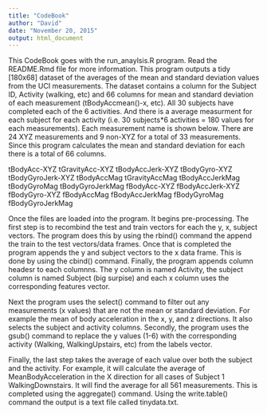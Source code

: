 ```yaml
---
title: "CodeBook"
author: "David"
date: "November 20, 2015"
output: html_document
---
```

This CodeBook goes with the run_anaylsis.R program. Read the README.Rmd file for more information. This program outputs a tidy [180x68] dataset of the averages of the mean and standard deviation values from the UCI measurements. The dataset contains a column for the Subject ID, Activity (walking, etc) and 66 columns for mean and standard deviation of each measurement (tBodyAccmean()-x, etc). All 30 subjects have completed each of the 6 activities. And there is a average measurment for each subject for each activity (i.e. 30 subjects*6 activities = 180 values for each measurements). Each measurement name is shown below. There are 24 XYZ measurements and 9 non-XYZ for a total of 33 measurements. Since this program calculates the mean and standard deviation for each there is a total of 66 columns. 

tBodyAcc-XYZ
tGravityAcc-XYZ
tBodyAccJerk-XYZ
tBodyGyro-XYZ
tBodyGyroJerk-XYZ
tBodyAccMag
tGravityAccMag
tBodyAccJerkMag
tBodyGyroMag
tBodyGyroJerkMag
fBodyAcc-XYZ
fBodyAccJerk-XYZ
fBodyGyro-XYZ
fBodyAccMag
fBodyAccJerkMag
fBodyGyroMag
fBodyGyroJerkMag

Once the files are loaded into the program. It begins pre-processing. The first step is to recombind the test and train vectors for each the y, x, subject vectors. The program does this by using the rbind() command the append the train to the test vectors/data frames. Once that is completed the program appends the y and subject vectors to the x data frame. This is done by using the cbind() command. Finally, the program appends column headesr to each columnns. The y column is named Activity, the subject column is named Subject (big surpise) and each x column uses the corresponding features vector. 

Next the program uses the select() command to filter out any measurements (x values) that are not the mean or standard deviation. For example the mean of body acceleration in the x, y, and z directions. It also selects the subject and activity columns. Secondly, the program uses the gsub() command to replace the y values (1-6) with the corresponding activity (Walking, WalkingUpstairs, etc) from the labels vector. 

Finally, the last step takes the average of each value over both the subject and the activity. For example, it will calculate the average of MeanBodyAcceleration in the X direction for all cases of Subject 1 WalkingDownstairs. It will find the average for all 561 measurements. This is completed using the aggregate() command. Using the write.table() command the output is a text file called tinydata.txt.


